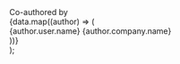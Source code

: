   <div style={{ marginBottom: '3rem', display: 'flex', flexDirection: 'column', gap: '0.5rem' }}>
    <span style={{ color: 'rgb(107, 114, 128)', fontSize: '0.875rem' }}>Co-authored by</span>
    <div style={{ display: 'flex', flexWrap: 'wrap', alignItems: 'center', gap: '0.5rem' }}>
      {data.map((author) => (
        <div
          key={author.name}
          style={{
            padding: '0.75rem',
            paddingRight: '1rem',
            display: 'inline-flex',
            alignItems: 'center',
            gap: '0.75rem',
            fontWeight: 'normal',
            position: 'relative',
            ringWidth: '2px',
            ringColor: 'transparent',
            borderRadius: '0.75rem',
            backgroundColor: 'white',
            border: '1px solid rgba(0,0,0,0.1)',
            overflow: 'hidden'
          }}
        >
          <div style={{ position: 'relative' }}>
            <div style={{ overflow: 'hidden', border: '1px solid #e5e7eb', borderRadius: '9999px', width: '2rem', height: '2rem' }}>
              <img
                style={{ margin: 0, width: '100%', height: '100%' }}
                src={`/images/authors/${author.company.id}/${author.user.id}.jpg`}
                alt=""
                width={32}
                height={32}
              />
            </div>
            <div
              style={{
                position: 'absolute',
                border: '1px solid white',
                overflow: 'hidden',
                borderRadius: '9999px',
                objectFit: 'cover',
                width: '1rem',
                height: '1rem',
                right: '-0.25rem',
                bottom: '-0.25rem'
              }}
            >
              <img
                style={{ margin: 0, width: '100%', height: '100%' }}
                src={`/images/authors/${author.company.id}/logo.jpg`}
                alt=""
                width={16}
                height={16}
              />
            </div>
          </div>
          <div style={{ display: 'flex', flexDirection: 'column' }}>
            <span
              style={{
                fontWeight: 600,
                lineHeight: 1.25,
                fontSize: '13px',
                letterSpacing: '-0.01em'
              }}
            >
              {author.user.name}
            </span>
            <span
              style={{
                color: 'rgb(107, 114, 128)',
                lineHeight: 1.25,
                fontSize: '11px'
              }}
            >
              {author.company.name}
            </span>
          </div>
        </div>
      ))}
    </div>
  </div>
);
